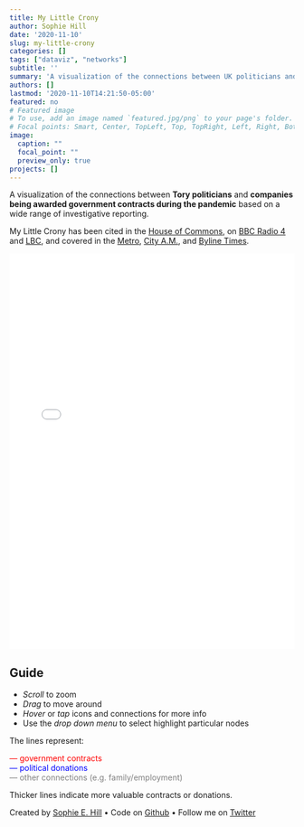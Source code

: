 ```yaml
---
title: My Little Crony
author: Sophie Hill
date: '2020-11-10'
slug: my-little-crony
categories: []
tags: ["dataviz", "networks"]
subtitle: ''
summary: 'A visualization of the connections between UK politicians and companies being awarded government contracts during the pandemic'
authors: []
lastmod: '2020-11-10T14:21:50-05:00'
featured: no
# Featured image
# To use, add an image named `featured.jpg/png` to your page's folder.
# Focal points: Smart, Center, TopLeft, Top, TopRight, Left, Right, BottomLeft, Bottom, BottomRight.
image: 
  caption: ""
  focal_point: ""
  preview_only: true
projects: []
---
```


A visualization of the connections between **Tory politicians** and **companies being awarded government contracts during the pandemic** based on a wide range of investigative reporting.

My Little Crony has been cited in the [House of Commons](https://hansard.parliament.uk/Commons/2020-11-12/debates/D99D4A22-85F6-4297-8FF6-87EDCF67647D/BusinessOfTheHouse?highlight=little%20crony#contribution-FA294117-62BF-4B93-BDBA-86274981214D), on [BBC Radio 4](https://www.bbc.co.uk/sounds/play/m000pdqs) and [LBC](https://www.globalplayer.com/catchup/lbc/uk/46vyD81/
), and covered in the [Metro](https://metro.co.uk/2020/11/13/my-little-crony-map-shows-deals-between-government-mps-and-tory-donors-13587900/#metro-comments-container), [City A.M.](https://www.cityam.com/labour-calls-for-probe-into-covid-deals-between-government-and-tory-donors/), and [Byline Times](https://bylinetimes.com/2020/11/13/what-i-learnt-about-the-great-procurement-scandal-building-my-little-crony/).


<p align="center"><iframe style="border: 0; display:block; width:100%; height:700px; overflow:hidden;" allow="fullscreen" src="/files/crony.html" title="My Little Crony"></iframe></p>


    
## Guide
- *Scroll* to zoom
- *Drag* to move around
- *Hover* or *tap* icons and connections for more info
- Use the *drop down menu* to select highlight particular nodes


The lines represent:

<span style="color: red;"> &horbar; government contracts</span> \
<span style="color: blue;">&horbar; political donations</span> \
<span style="color: grey;">&horbar; other connections (e.g. family/employment)</span> 

   
Thicker lines indicate more valuable contracts or donations.

Created by [Sophie E. Hill](https://sophie-e-hill.com/) &bull;
Code on [Github](https://github.com/sophieehill/my-little-crony) &bull;
Follow me on [Twitter](https://twitter.com/sophie_e_hill) 
        



